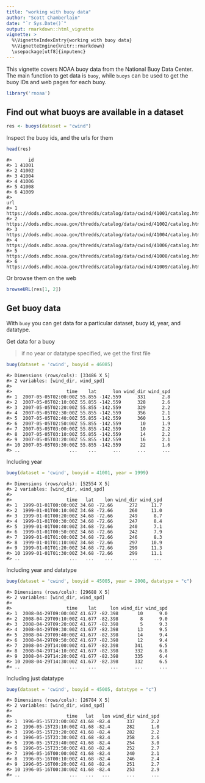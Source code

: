 ```yaml
---
title: "working with buoy data"
author: "Scott Chamberlain"
date: "`r Sys.Date()`"
output: rmarkdown::html_vignette
vignette: >
  %\VignetteIndexEntry{working with buoy data}
  %\VignetteEngine{knitr::rmarkdown}
  \usepackage[utf8]{inputenc}
---
```


This vignette covers NOAA buoy data from the National Buoy Data Center. The
main function to get data is `buoy`, while `buoys` can be used to
get the buoy IDs and web pages for each buoy.


```r
library('rnoaa')
```

## Find out what buoys are available in a dataset


```r
res <- buoys(dataset = "cwind")
```

Inspect the buoy ids, and the urls for them


```r
head(res)
```

```
#>      id
#> 1 41001
#> 2 41002
#> 3 41004
#> 4 41006
#> 5 41008
#> 6 41009
#>                                                                        url
#> 1 https://dods.ndbc.noaa.gov/thredds/catalog/data/cwind/41001/catalog.html
#> 2 https://dods.ndbc.noaa.gov/thredds/catalog/data/cwind/41002/catalog.html
#> 3 https://dods.ndbc.noaa.gov/thredds/catalog/data/cwind/41004/catalog.html
#> 4 https://dods.ndbc.noaa.gov/thredds/catalog/data/cwind/41006/catalog.html
#> 5 https://dods.ndbc.noaa.gov/thredds/catalog/data/cwind/41008/catalog.html
#> 6 https://dods.ndbc.noaa.gov/thredds/catalog/data/cwind/41009/catalog.html
```

Or browse them on the web


```r
browseURL(res[1, 2])
```

## Get buoy data

With `buoy` you can get data for a particular dataset, buoy id, year, and datatype. 

Get data for a buoy

> if no year or datatype specified, we get the first file


```r
buoy(dataset = 'cwind', buoyid = 46085)
```

```
#> Dimensions (rows/cols): [33486 X 5] 
#> 2 variables: [wind_dir, wind_spd] 
#> 
#>                    time    lat      lon wind_dir wind_spd
#> 1  2007-05-05T02:00:00Z 55.855 -142.559      331      2.8
#> 2  2007-05-05T02:10:00Z 55.855 -142.559      328      2.6
#> 3  2007-05-05T02:20:00Z 55.855 -142.559      329      2.2
#> 4  2007-05-05T02:30:00Z 55.855 -142.559      356      2.1
#> 5  2007-05-05T02:40:00Z 55.855 -142.559      360      1.5
#> 6  2007-05-05T02:50:00Z 55.855 -142.559       10      1.9
#> 7  2007-05-05T03:00:00Z 55.855 -142.559       10      2.2
#> 8  2007-05-05T03:10:00Z 55.855 -142.559       14      2.2
#> 9  2007-05-05T03:20:00Z 55.855 -142.559       16      2.1
#> 10 2007-05-05T03:30:00Z 55.855 -142.559       22      1.6
#> ..                  ...    ...      ...      ...      ...
```

Including year


```r
buoy(dataset = 'cwind', buoyid = 41001, year = 1999)
```

```
#> Dimensions (rows/cols): [52554 X 5] 
#> 2 variables: [wind_dir, wind_spd] 
#> 
#>                    time   lat    lon wind_dir wind_spd
#> 1  1999-01-01T00:00:00Z 34.68 -72.66      272     11.7
#> 2  1999-01-01T00:10:00Z 34.68 -72.66      260     11.0
#> 3  1999-01-01T00:20:00Z 34.68 -72.66      249      8.7
#> 4  1999-01-01T00:30:00Z 34.68 -72.66      247      8.4
#> 5  1999-01-01T00:40:00Z 34.68 -72.66      240      7.1
#> 6  1999-01-01T00:50:00Z 34.68 -72.66      242      7.9
#> 7  1999-01-01T01:00:00Z 34.68 -72.66      246      8.3
#> 8  1999-01-01T01:10:00Z 34.68 -72.66      297     10.9
#> 9  1999-01-01T01:20:00Z 34.68 -72.66      299     11.3
#> 10 1999-01-01T01:30:00Z 34.68 -72.66      299     11.1
#> ..                  ...   ...    ...      ...      ...
```

Including year and datatype


```r
buoy(dataset = 'cwind', buoyid = 45005, year = 2008, datatype = "c")
```

```
#> Dimensions (rows/cols): [29688 X 5] 
#> 2 variables: [wind_dir, wind_spd] 
#> 
#>                    time    lat     lon wind_dir wind_spd
#> 1  2008-04-29T09:00:00Z 41.677 -82.398       10      9.0
#> 2  2008-04-29T09:10:00Z 41.677 -82.398        8      9.0
#> 3  2008-04-29T09:20:00Z 41.677 -82.398        5      9.3
#> 4  2008-04-29T09:30:00Z 41.677 -82.398       13      9.5
#> 5  2008-04-29T09:40:00Z 41.677 -82.398       14      9.4
#> 6  2008-04-29T09:50:00Z 41.677 -82.398       12      9.4
#> 7  2008-04-29T14:00:00Z 41.677 -82.398      341      6.5
#> 8  2008-04-29T14:10:00Z 41.677 -82.398      332      6.8
#> 9  2008-04-29T14:20:00Z 41.677 -82.398      335      6.4
#> 10 2008-04-29T14:30:00Z 41.677 -82.398      332      6.5
#> ..                  ...    ...     ...      ...      ...
```

Including just datatype


```r
buoy(dataset = 'cwind', buoyid = 45005, datatype = "c")
```

```
#> Dimensions (rows/cols): [26784 X 5] 
#> 2 variables: [wind_dir, wind_spd] 
#> 
#>                    time   lat   lon wind_dir wind_spd
#> 1  1996-05-15T23:00:00Z 41.68 -82.4      337      2.2
#> 2  1996-05-15T23:10:00Z 41.68 -82.4      282      1.0
#> 3  1996-05-15T23:20:00Z 41.68 -82.4      282      2.2
#> 4  1996-05-15T23:30:00Z 41.68 -82.4      258      2.6
#> 5  1996-05-15T23:40:00Z 41.68 -82.4      254      3.0
#> 6  1996-05-15T23:50:00Z 41.68 -82.4      252      2.7
#> 7  1996-05-16T00:00:00Z 41.68 -82.4      240      2.1
#> 8  1996-05-16T00:10:00Z 41.68 -82.4      246      2.4
#> 9  1996-05-16T00:20:00Z 41.68 -82.4      251      2.7
#> 10 1996-05-16T00:30:00Z 41.68 -82.4      253      2.9
#> ..                  ...   ...   ...      ...      ...
```
